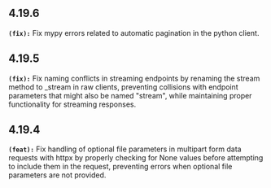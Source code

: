 ## 4.19.6
**`(fix):`** Fix mypy errors related to automatic pagination in the python client.


## 4.19.5
**`(fix):`** Fix naming conflicts in streaming endpoints by renaming the stream method to _stream in raw clients, 
preventing collisions with endpoint parameters that might also be named "stream", 
while maintaining proper functionality for streaming responses.


## 4.19.4
**`(feat):`** Fix handling of optional file parameters in multipart form data requests with httpx by properly checking 
for None values before attempting to include them in the request, preventing errors when optional file parameters are not provided.


